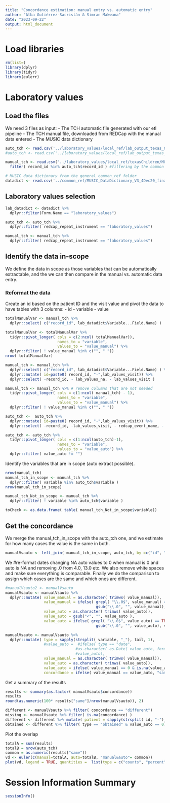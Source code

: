 ```yaml
---
title: "Concordance estimation: manual entry vs. automatic entry"
author: "Alba Gutiérrez-Sacristán & Simran Makwana"
date: "2023-09-22"
output: html_document
---
```


# Load libraries
```r
rm(list=)
library(dplyr)
library(tidyr)
library(eulerr)
```

# Laboratory values
## Load the files
We need 3 files as input:
- The TCH automatic file generated with our etl pipeline
- The TCH manual file, downloaded from REDCap with the manual data entered
- The MUSIC data dictionary
```r
auto_tch <- read.csv('../laboratory_values/local_ref/lab_output_texas_092023.csv', colClasses ="character")
#auto_tch <- read.csv('../laboratory_values/local_ref/lab_output_texas_092023_testInpatient_other.csv', colClasses ="character")

manual_tch <- read.csv("../laboratory_values/local_ref/texasChildren/MUSIC_DATA_2023-09-01_1508.csv", colClasses =  "character") %>%
  filter( record_id %in% auto_tch$record_id ) #filtering by the common patients

# MUSIC data dictionary from the general common_ref folder
datadict <- read.csv('../common_ref/MUSIC_DataDictionary_V3_4Dec20_final version_clean_0.csv')
```

## Laboratory values selection
```r
lab_datadict <- datadict %>% 
  dplyr::filter(Form.Name == "laboratory_values") 

auto_tch <- auto_tch %>%
  dplyr::filter( redcap_repeat_instrument == "laboratory_values")

manual_tch <- manual_tch %>%
  dplyr::filter( redcap_repeat_instrument == "laboratory_values")
```

## Identify the data in-scope
We define the data in scope as those variables that can be automatically extractable, and the we can then compare in the manual vs. automatic data entry. 

### Reformat the data
Create an id based on the patient ID and the visit value and pivot the data to have tables with 3 columns:
- id 
- variable
- value

```r
totalManualVar <- manual_tch %>%
  dplyr::select( c("record_id", lab_datadict$Variable...Field.Name) ) 

totalManualVar <- totalManualVar %>%
  tidyr::pivot_longer( cols = c(2:ncol( totalManualVar)), 
                       names_to = "variable", 
                       values_to = "value_manual") %>%
  dplyr::filter( ! value_manual %in% c("", " ")) 
nrow( totalManualVar)

manual_tch <- manual_tch %>%
  dplyr::select( c("record_id", lab_datadict$Variable...Field.Name) ) %>%
  dplyr::mutate( id=paste0( record_id, "-",lab_values_visit)) %>%
  dplyr::select( -record_id, - lab_values_na, - lab_values_visit ) 

manual_tch <- manual_tch %>% # remove columns that are not needed
  tidyr::pivot_longer( cols = c(1:ncol( manual_tch) - 1), 
                       names_to = "variable", 
                       values_to = "value_manual") %>%
  dplyr::filter( ! value_manual %in% c("", " ")) 

auto_tch <-  auto_tch %>%
  dplyr::mutate( id=paste0( record_id, "-",lab_values_visit)) %>%
  dplyr::select( -record_id, -lab_values_visit, - redcap_event_name, - redcap_repeat_instrument,-redcap_repeat_instance ) # remove columns that are not needed

auto_tch <- auto_tch %>%
  tidyr::pivot_longer( cols = c(1:ncol(auto_tch)-1), 
                       names_to = "variable", 
                       values_to = "value_auto") %>%
  dplyr::filter( value_auto != "") 

```
Identify the variables that are in scope (auto extract possible). 
```r
nrow(manual_tch)
manual_tch_in_scope <- manual_tch %>%
  dplyr::filter( variable %in% auto_tch$variable )
nrow(manual_tch_in_scope)

manual_tch_Not_in_scope <- manual_tch %>%
  dplyr::filter( ! variable %in% auto_tch$variable )

toCheck <- as.data.frame( table( manual_tch_Not_in_scope$variable))
```
## Get the concordance 
We merge the manual_tch_in_scope with the auto_tch one, and we estimate for how many cases the value is the same in both. 
```r
manualVsauto <- left_join( manual_tch_in_scope, auto_tch, by =c("id", "variable"))
```

We #re-format dates changing NA auto values to 0 when manual is 0 and auto is NA and removing .0 from 4.0, 13.0 etc. 
We also remove white spaces and make sure everything is comparable. 
Finally we do the comparison to assign which cases are the same and which ones are different.
```r
#manualVsauto2 <- manualVsauto
manualVsauto <- manualVsauto %>%
  dplyr::mutate( value_manual = as.character( trimws( value_manual)), 
                 value_manual = ifelse( grepl( "\\.0$", value_manual) == TRUE, 
                                        gsub("\\.0", "", value_manual), value_manual ),
                 value_auto = as.character( trimws( value_auto)), 
                 value_auto = gsub("<", "", value_auto ),
                 value_auto = ifelse( grepl( "\\.0$", value_auto) == TRUE, 
                                        gsub("\\.0", "", value_auto), value_auto ))

manualVsauto <- manualVsauto %>%
  dplyr::mutate( type = sapply(strsplit( variable, "_"), tail, 1),
                 #value_auto =  #ifelse( type == "date",  
                               #as.character( as.Date( value_auto, format = "%m/%d/%Y")),
                               #value_auto), 
                 value_manual = as.character( trimws( value_manual)), 
                 value_auto = as.character( trimws( value_auto)), 
                 value_auto = ifelse( value_manual == 0 & is.na(value_auto), 0, value_auto ),
                 concordance = ifelse( value_manual == value_auto, "same", "different"))
```

Get a summary of the results
```r
results <- summary(as.factor( manualVsauto$concordance))
results
round(as.numeric(100* results["same"]/nrow(manualVsauto)), 2)

different <- manualVsauto %>% filter( concordance == "different")
missing <- manualVsauto %>% filter( is.na(concordance) )
different <- different %>% mutate( patient = sapply(strsplit( id, "-"), '[', 1), visit = sapply(strsplit( id, "-"), '[', 2))
obtained <- different %>% filter( type == "obtained" & value_auto == 0)
```
Plot the overlap
```r
totalA = sum(results)
totalB = nrow(auto_tch)
common = as.numeric(results["same"])
vd <- euler(c(manual=totalA, auto=totalB, "manual&auto"= common))
plot(vd, legend = TRUE, quantities =  list(type = c("counts", "percent")), fills = c("lightblue2", "lightyellow"))
```


# Session Information Summary
```r
sessionInfo()
```
